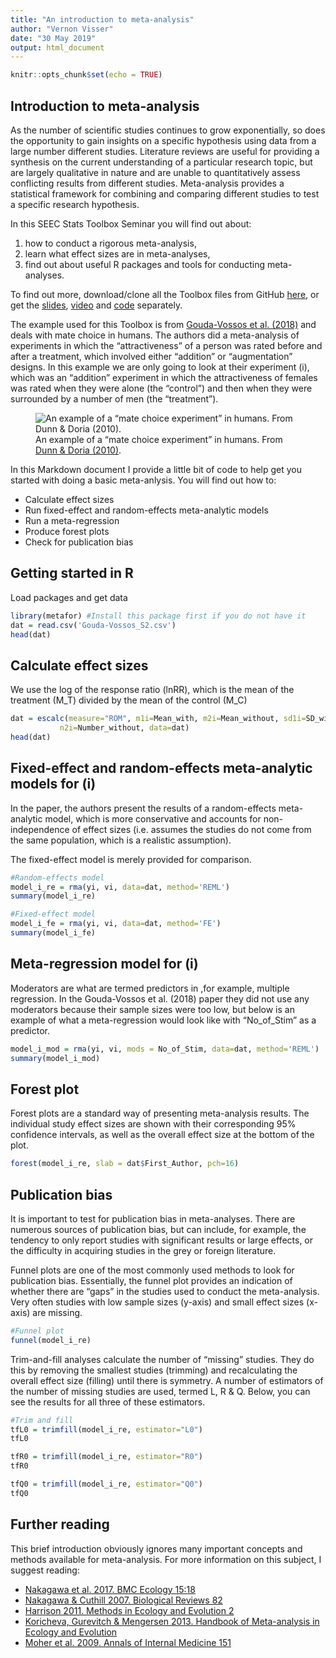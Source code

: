 ```yaml
---
title: "An introduction to meta-analysis"
author: "Vernon Visser"
date: "30 May 2019"
output: html_document
---
```


```r
knitr::opts_chunk$set(echo = TRUE)
```

## Introduction to meta-analysis

As the number of scientific studies continues to grow exponentially, so does the opportunity to gain insights on a specific hypothesis using data from a large number different studies. Literature reviews are useful for providing a synthesis on the current understanding of a particular research topic, but are largely qualitative in nature and are unable to quantitatively assess conflicting results from different studies.
Meta-analysis provides a statistical framework for combining and comparing different studies to test a specific research hypothesis.

In this SEEC Stats Toolbox Seminar you will find out about:

  1. how to conduct a rigorous meta-analysis,
  2. learn what effect sizes are in meta-analyses,
  3. find out about useful R packages and tools for conducting meta-analyses.

To find out more, download/clone all the Toolbox files from GitHub [here](https://github.com/vervis/Toolbox_Meta-analysis), or get the [slides](https://github.com/vervis/Toolbox_Meta-analysis), [video](http://meeting.uct.ac.za/p76rhinglse/) and [code](https://github.com/vervis/Toolbox_Meta-analysis) separately.

The example used for this Toolbox is from [Gouda-Vossos et al. (2018)](https://doi.org/10.1007/s40750-018-0099-y) and deals with mate choice in humans. The authors did a meta-analysis of experiments in which the "attractiveness" of a person was rated before and after a treatment, which involved either "addition" or "augmentation" designs. In this example we are only going to look at their experiment (i), which was an "addition" experiment in which the attractiveness of females was rated when they were alone (the "control") and then when they were surrounded by a number of men (the "treatment").

![An example of a "mate choice experiment" in humans. From [Dunn & Doria (2010)](http://dx.doi.org/10.1037/h0099305).](Mate_choice_addition.png)

In this Markdown document I provide a little bit of code to help get you started with doing a basic meta-anlysis. You will find out how to:

  * Calculate effect sizes
  * Run fixed-effect and random-effects meta-analytic models
  * Run a meta-regression
  * Produce forest plots
  * Check for publication bias


## Getting started in R

Load packages and get data

```r
library(metafor) #Install this package first if you do not have it
dat = read.csv('Gouda-Vossos_S2.csv')
head(dat)
```

## Calculate effect sizes

We use the log of the response ratio (lnRR), which is the mean of the treatment (M_T) divided by the mean of the control (M_C)

```r
dat = escalc(measure="ROM", m1i=Mean_with, m2i=Mean_without, sd1i=SD_with, sd2i=SD_without, n1i=Number_with,
           n2i=Number_without, data=dat)
head(dat)
```

## Fixed-effect and random-effects meta-analytic models for (i) 

In the paper, the authors present the results of a random-effects meta-analytic model, which is more conservative and accounts for 
non-independence of effect sizes (i.e. assumes the studies do not come from the same population, which is a realistic assumption).

The fixed-effect model is merely provided for comparison.

```r
#Random-effects model
model_i_re = rma(yi, vi, data=dat, method='REML')
summary(model_i_re)

#Fixed-effect model
model_i_fe = rma(yi, vi, data=dat, method='FE')
summary(model_i_fe)
```

## Meta-regression model for (i)

Moderators are what are termed predictors in ,for example, multiple regression. In the Gouda-Vossos et al. (2018) paper they did not use any 
moderators because their sample sizes were too low, but below is an example of what a meta-regression would look like with "No_of_Stim" as
a predictor.

```r
model_i_mod = rma(yi, vi, mods = No_of_Stim, data=dat, method='REML')
summary(model_i_mod)
```


## Forest plot

Forest plots are a standard way of presenting meta-analysis results. The individual study effect sizes are shown with their corresponding
95% confidence intervals, as well as the overall effect size at the bottom of the plot.

```r
forest(model_i_re, slab = dat$First_Author, pch=16)
```

## Publication bias

It is important to test for publication bias in meta-analyses. There are numerous sources of publication bias, but can include, for example, the tendency to only report studies with significant results or large effects, or the difficulty in acquiring studies in the grey or foreign literature.

Funnel plots are one of the most commonly used methods to look for publication bias. Essentially, the funnel plot provides an indication of whether there are "gaps" in the studies used to conduct the meta-analysis. Very often studies with low sample sizes (y-axis) and small effect sizes (x-axis) are missing.

```r
#Funnel plot
funnel(model_i_re)
```

Trim-and-fill analyses calculate the number of "missing" studies. They do this by removing the smallest studies (trimming) and recalculating
the overall effect size (filling) until there is symmetry. A number of estimators of the number of missing studies are used, termed L, R & Q. Below, you can see the results for all three of these estimators.

```r
#Trim and fill
tfL0 = trimfill(model_i_re, estimator="L0")
tfL0

tfR0 = trimfill(model_i_re, estimator="R0")
tfR0

tfQ0 = trimfill(model_i_re, estimator="Q0")
tfQ0
```

## Further reading

This brief introduction obviously ignores many important concepts and methods available for meta-analysis. For more information on this
subject, I suggest reading:

  * [Nakagawa et al. 2017. BMC Ecology 15:18](https://doi.org/10.1186/s12915-017-0357-7)
  * [Nakagawa & Cuthill 2007. Biological Reviews 82](https://doi.org/10.1111/j.1469-185X.2007.00027.x)
  * [Harrison 2011. Methods in Ecology and Evolution 2](https://doi.org/10.1111/j.2041-210X.2010.00056.x)
  * [Koricheva, Gurevitch & Mengersen 2013. Handbook of Meta-analysis in Ecology and Evolution](https://press.princeton.edu/titles/10045.html)
  * [Moher et al. 2009. Annals of Internal Medicine 151](https://doi.org/10.7326/0003-4819-151-4-200908180-00135)
